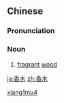 ==Chinese==
{{zh-forms}}

===Pronunciation===
{{zh-pron
|m=xiāngmù
|c=hoeng1 muk6
|h=pfs=hiông-muk
|cat=n
}}

===Noun===
{{zh-noun}}

# {{lb|zh|literary}} [[fragrant]] [[wood]]

[[Category:Mandarin literary terms|xiang1mu4]]

[[ja:香木]]
[[zh:香木]]